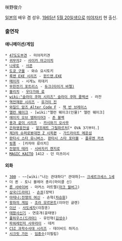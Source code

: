 咲野俊介

[[일본]]의 배우 겸 성우. [[1965년]] [[5월 20일]]생으로 [[미야자키]] 현 출신.

=== 출연작 ===
==== 애니메이션/게임 ====
 * [[47도도부견]] - 미야자키견
 * [[귀무자]]2 - [[사이카 마고이치]]
 * [[나루토]] - [[사콘]]
 * [[도쿄 구울]] - 와슈 요시토키
 * [[록맨 EXE 시리즈]] - [[윈드맨.EXE]]
 * [[메이저]] - 시게노 히데키
 * [[무한전기 포트리스]] - [[듀크(타이거 바렐)]]
 * [[블리치]] - [[우다가와 료]]
 * [[wiki:"슬라이 쿠퍼 시리즈" 슬라이 쿠퍼 콜렉션]] - 라잔
 * [[역전재판 시리즈]] - [[유가미 진]]
 * [[와일드 암즈 Alter Code F]] - [[잭 반 브레이스]]
 * [[앨런 웨이크]] - [wiki:"앨런 웨이크(인물)" 앨런 웨이크]
 * [[에이지 오브 엠파이어3]] - [[존 블랙]]
 * [[용과 같이 시리즈]] - [[카시와기 오사무]]
 * [[은하영웅전설]] - [[알프레트 그릴파르처]][* OVA 3기부터.]
 * [[제3차 슈퍼로봇대전 Z 시옥편]] - [[가드라이트 메온섬]]
 * [[판타시 스타 유니버스]], [[판타시 스타 포터블]] - [[플루엔 카츠]]
 * [[핑퐁]] - [카자마 류이치]
 * [[잔향의 테러]] - [[시바자키 켄지로]]
 * [[MAGIC KAITO]] 1412 - 던 미츠이시

==== 외화 ====
 * [[300]] - ~~[wiki:"나는 관대하다" 관대하]~~ [[크세르크세스 1세]]
 * 더 퀸 - 토니 블레어 총리(마이클 신)
 * [[론 서바이버]] - 마커스 러트렐([[마크 월버그]])
 * [[삼국(드라마)]] - [[손권]](장박)
 * [[아테나:전쟁의 여신]] - 손혁([[차승원]])
 * [[왕좌의 게임]] - [[조라 모르몬트]](이아인 글렌)
 * [[이산]] - [[사도세자]](이창훈)
 * [[태왕사신기]] - 연호개(윤태영)
 * [[풀하우스(드라마)]] - 유민혁([[김성수]])
 * [[파워레인저 사무라이]] - 데커
 * [[CSI 과학수사대 시리즈]] - 데이비드 하지스
 * [[시크릿 가든]] - [[임종수]](이필립)
